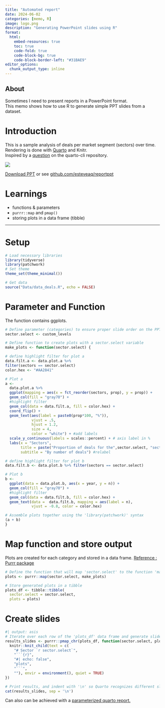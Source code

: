 ```yaml
---
title: "Automated report"
date: 2024-06-02
categories: [memo, R]
image: logo.png
description: "Generating PowerPoint slides using R"
format:
  html:
    embed-resources: true
    toc: true
    code-fold: true
    code-block-bg: true
    code-block-border-left: "#31BAE9"
editor_options: 
  chunk_output_type: inline
---
```


::: callout-note
## About

Sometimes I need to present reports in a PowerPoint format.\
This memo shows how to use R to generate simple PPT slides from a dataset.\
:::

# Introduction

This is a sample analysis of deals per market segment (sectors) over time.\
Rendering is done with [Quarto](https://quarto.org/docs/presentations/powerpoint.html) and Knitr.\
Inspired by a [question](https://github.com/quarto-dev/quarto-cli/discussions/2403) on the quarto-cli repository.\

![](logo.png)

[Download PPT](https://github.com/esteveaq/reportppt/raw/main/docs/Report.pptx) or see [github.com/esteveaq/reportppt](https://github.com/esteveaq/reportppt)

# Learnings

-   functions & parameters
-   `purrr::map` and `pmap()`
-   storing plots in a data frame (tibble)
\

-----------------------------------------------

# Setup

``` r
# Load necessary libraries
library(tidyverse)
library(patchwork)
# Set theme
theme_set(theme_minimal())

# Get data 
source("Data/data_deals.R", echo = FALSE)
```

# Parameter and Function

The function contains ggplots.

``` r
# Define parameter (categories) to ensure proper slide order on the PPT file
sector.select <- custom_levels

# Define function to create plots with a sector.select variable
make_plots <- function(sector.select) {

# define highlight filter for plot a
data.filt.a <- data.plot.a %>% 
filter(sectors == sector.select)
color.hex <- "#AA2841"

# Plot a
a <-  
  data.plot.a %>% 
  ggplot(mapping = aes(x = fct_reorder(sectors, prop), y = prop)) +
  geom_col(fill = "gray70") +
  #highlight filter
  geom_col(data = data.filt.a, fill = color.hex) + 
  coord_flip() +
  geom_text(aes(label = paste0(prop*100, "%")), 
            vjust = .5,
            hjust = 1.2,
            size = 4,
            color = "white") + #add labels
  scale_y_continuous(labels = scales::percent) + # axis label in %
  labs(x = "Sectors",
       title = paste("Proportion of deals for the",sector.select, "sector"), 
       subtitle = "By number of deals") #relabel 

# define highlight filter for plot b
data.filt.b <- data.plot.b %>% filter(sectors == sector.select)

# Plot b
b <-
  ggplot(data = data.plot.b, aes(x = year, y = n)) +
  geom_col(fill = "gray70") + 
  #highlight filter
  geom_col(data = data.filt.b, fill = color.hex) +
  geom_text(data =  data.filt.b, mapping = aes(label = n), 
            vjust = -0.8, color = color.hex) 

# Assemble plots together using the 'library(patchwork)' syntax
(a + b)
}
```

# Map function and store output

Plots are created for each category and stored in a data frame. [Reference : Purrr package](https://purrr.tidyverse.org/index.html)

``` r
# Define the function that will map 'sector.select' to the function 'make_plots'
plots <- purrr::map(sector.select, make_plots)

# Store generated plots in a tibble 
plots_df <- tibble::tibble(
  sector.select = sector.select,
  plots = plots)
```

# Create slides

``` r
#| output: asis
# Iterate over each row of the 'plots_df' data frame and generate slides using knitr (the markdown function that will generate actual PPT slides)
results_slides <- purrr::pmap_chr(plots_df, function(sector.select, plots) {
  knitr::knit_child(text = c(
    "# Sector `r sector.select`",
    "```{r}",
    "#| echo: false",
    "plots",
    "```",
    ""), envir = environment(), quiet = TRUE)
})

# Print results, and indent with '\n' so Quarto recognizes different slides
cat(results_slides, sep = '\n')
```

::: callout-tip
Can also can be achieved with a [parameterized quarto report.](https://bookdown.org/yihui/rmarkdown/parameterized-reports.html)
:::
